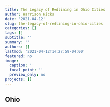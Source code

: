 ```yaml
---
title: The Legacy of Redlining in Ohio Cities
author: Harrison Hicks
date: '2021-04-12'
slug: the-legacy-of-redlining-in-ohio-cities
categories: []
tags: []
subtitle: ''
summary: ''
authors: []
lastmod: '2021-04-12T14:27:59-04:00'
featured: no
image:
  caption: ''
  focal_point: ''
  preview_only: no
projects: []
---
```


## Ohio
